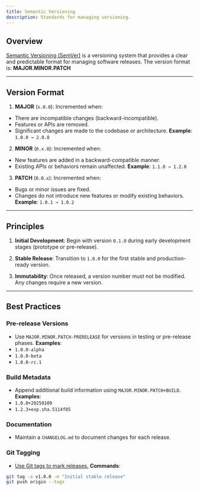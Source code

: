 ```yaml
---
title: Semantic Versioning
description: Standards for managing versioning.
---
```


## Overview
[Semantic Versioning (SemVer)](https://semver.org/) is a versioning system that provides a clear and predictable format for managing software releases. The version format is:
**MAJOR.MINOR.PATCH**

---

## Version Format

1. **MAJOR** (`x.0.0`):
Incremented when:
- There are incompatible changes (backward-incompatible).
- Features or APIs are removed.
- Significant changes are made to the codebase or architecture.
**Example**: `1.0.0 → 2.0.0`

2. **MINOR** (`0.x.0`):
Incremented when:
- New features are added in a backward-compatible manner.
- Existing APIs or behaviors remain unaffected.
**Example**: `1.1.0 → 1.2.0`

3. **PATCH** (`0.0.x`):
Incremented when:
- Bugs or minor issues are fixed.
- Changes do not introduce new features or modify existing behaviors.
**Example**: `1.0.1 → 1.0.2`

---

## Principles

1. **Initial Development**:
Begin with version `0.1.0` during early development stages (prototype or pre-release).

2. **Stable Release**:
Transition to `1.0.0` for the first stable and production-ready version.

3. **Immutability**:
Once released, a version number must not be modified. Any changes require a new version.

---

## Best Practices

### Pre-release Versions
- Use `MAJOR.MINOR.PATCH-PRERELEASE` for versions in testing or pre-release phases.
**Examples**:
- `1.0.0-alpha`
- `1.0.0-beta`
- `1.0.0-rc.1`

### Build Metadata
- Append additional build information using `MAJOR.MINOR.PATCH+BUILD`.
**Examples**:
- `1.0.0+20250109`
- `1.2.3+exp.sha.5114f85`

### Documentation
- Maintain a `CHANGELOG.md` to document changes for each release.

### Git Tagging
- [Use Git tags to mark releases.](https://docs.github.com/en/repositories/releasing-projects-on-github/about-releases)
**Commands**:
```bash
git tag -a v1.0.0 -m "Initial stable release"
git push origin --tags